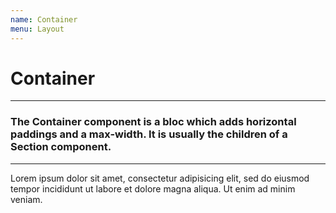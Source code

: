 ```yaml
---
name: Container
menu: Layout
---
```



# Container

---
### The Container component is a bloc which adds horizontal paddings and a max-width. It is usually the children of a Section component.
---

<Playground>
  <Container>
    Lorem ipsum dolor sit amet, consectetur adipisicing elit, sed do eiusmod
    tempor incididunt ut labore et dolore magna aliqua. Ut enim ad minim veniam.
  </Container>
</Playground>

